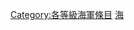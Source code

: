 {{empty category}}
{{Articles by Quality|topic=海軍|project=海軍|format=TOC}}
{{portal box|海軍}}
{{catmore1|[[Wikipedia:海軍專題|Wikipedia:海軍專題]]}}
[[Category:各等級海軍條目|Category:各等級海軍條目]]
[[Category:優良級軍事條目|海]]